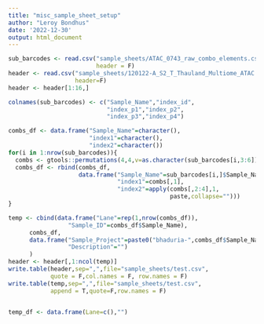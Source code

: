 ```yaml
---
title: "misc_sample_sheet_setup"
author: "Leroy Bondhus"
date: '2022-12-30'
output: html_document
---
```


```r
sub_barcodes <- read.csv("sample_sheets/ATAC_0743_raw_combo_elements.csv",
                         header = F)
header <- read.csv("sample_sheets/120122-A_S2_T_Thauland_Multiome_ATAC.csv",
                   header=F)
header <- header[1:16,]

colnames(sub_barcodes) <- c("Sample_Name","index_id",
                            "index_p1","index_p2",
                            "index_p3","index_p4")

combs_df <- data.frame("Sample_Name"=character(),
                       "index1"=character(),
                       "index2"=character())
for(i in 1:nrow(sub_barcodes)){
  combs <- gtools::permutations(4,4,v=as.character(sub_barcodes[i,3:6]))
  combs_df <- rbind(combs_df,
                    data.frame("Sample_Name"=sub_barcodes[i,]$Sample_Name,
                               "index1"=combs[,1],
                               "index2"=apply(combs[,2:4],1,
                                              paste,collapse="")))
}

temp <- cbind(data.frame("Lane"=rep(1,nrow(combs_df)),
                 "Sample_ID"=combs_df$Sample_Name),
      combs_df,
      data.frame("Sample_Project"=paste0("bhaduria-",combs_df$Sample_Name),
                 "Description"="")
      )
header <- header[,1:ncol(temp)]
write.table(header,sep=",",file="sample_sheets/test.csv",
            quote = F,col.names = F, row.names = F)
write.table(temp,sep=",",file="sample_sheets/test.csv",
            append = T,quote=F,row.names = F)


temp_df <- data.frame(Lane=c(),"")
```

```r

```

```r

```